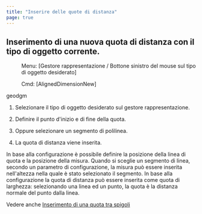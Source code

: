 ```yaml
---
title: "Inserire delle quote di distanza"
page: true
---
```

## Inserimento di una nuova quota di distanza con il tipo di oggetto corrente.
 <Menu> Menu: [Gestore rappresentazione / Bottone sinistro del mouse sul tipo di oggetto desiderato] </Menu> 
<GeoDesigner> <Menu> Cmd: [AlignedDimensionNew] </Menu> 

 <Placeholder>geodgm</Placeholder> </GeoDesigner>

1. Selezionare il tipo di oggetto desiderato sul gestore rappresentazione.

2. Definire il punto d&#39;inizio e di fine della quota.

3. Oppure selezionare un segmento di polilinea.

4. La quota di distanza viene inserita.  




<Success>
In base alla configurazione &#232; possibile definire la posizione della linea di quota e la posizione della misura.
</Success>

<Success>
Quando si sceglie un segmento di linea, secondo un parametro di configurazione, la misura pu&#242; essere inserita nell&#39;altezza nella quale &#232; stato selezionato il segmento.
</Success>

<Success>
In base alla configurazione la quota di distanza pu&#242; essere inserita come quota di larghezza: selezionando una linea ed un punto, la quota &#232; la distanza normale del punto dalla linea.
</Success>


Vedere anche [Inserimento di una quota tra spigoli](../objektmanager/eckmass)
